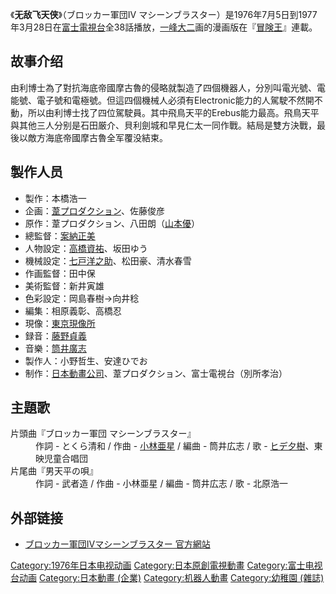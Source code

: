 {{unreferenced|time=2015-01-13T11:29:13+00:00}}
{{Infobox animanga/Headerofja
|title= 无敌飞天侠
|image= 
|size= 
|caption= 
|japanese= ブロッカー軍団IV マシーンブラスター
|english= Blocker Gundan 4 Machine Blaster
|kana= ブロッカーぐんだんフォー マシーンブラスター
|romaji= 
|genre= 科幻
}}
{{Infobox animanga/TVAnime
|標題= 
|圖像= 
|原案= 
|原作= [[PRODUCTION_REED|葦プロダクション]]、八田朗
|總導演= 案納正美
|導演= 
|劇本統籌= 
|編劇= 
|人物原案=
|人物設定= 高橋資祐、坂田ゆう
|機械設定= 七戸洋之助、松田豪、清水春雪
|音樂= 筒井廣志
|音樂製作= 
|動畫製作= 
|製作= [[日本動畫公司|日本動畫公司]]、[[富士電視台|富士電視台]]<br>葦プロダクション
|代理發行= 
|其他代理發行= 
|播放電視台= 富士電視台
|其他電視台= 
|播放開始= 1976年7月5日
|播放結束= 1977年3月28日
|網路= 
|話數= 38
|其他= 
|版權= 
}}
{{Infobox animanga/Footerofja}}
《'''无敌飞天侠'''》（ブロッカー軍団IV マシーンブラスター）是1976年7月5日到1977年3月28日在[[富士電視台|富士電視台]]全38話播放，[[一峰大二|一峰大二]]画的漫画版在『[[冒険王_(漫画雑誌)|冒険王]]』連載。

==故事介绍==
由利博士為了對抗海底帝國摩古魯的侵略就製造了四個機器人，分別叫電光號、電能號、電子號和電極號。但這四個機械人必須有Electronic能力的人駕駛不然開不動，所以由利博士找了四位駕駛員。其中飛鳥天平的Erebus能力最高。飛鳥天平與其他三人分别是石田厳介、貝利劍城和早見仁太一同作戰。結局是雙方決戰，最後以敵方海底帝國摩古魯全军覆没結束。

==製作人员==
*製作：本橋浩一
*企画：[[PRODUCTION_REED|葦プロダクション]]、佐藤俊彦
*原作：葦プロダクション、八田朗（[[山本優|山本優]]）
*總監督：[[案納正美|案納正美]]
*人物設定：[[高橋資祐|高橋資祐]]、坂田ゆう
*機械設定：[[大河原邦男|七戸洋之助]]、松田豪、清水春雪
*作画監督：田中保
*美術監督：新井寅雄
*色彩設定：岡島春樹→向井稔
*編集：相原義彰、高橋忍
*現像：[[東京現像所|東京現像所]]
*録音：[[藤野貞義|藤野貞義]]
*音樂：[[筒井廣志|筒井廣志]]
*製作人：小野哲生、安達ひでお
*制作：[[日本動畫公司|日本動畫公司]]、葦プロダクション、富士電視台（別所孝治）

== 主題歌 ==
;片頭曲『ブロッカー軍団 マシーンブラスター』
:作詞 - とくら清和 / 作曲 - [[小林亜星|小林亜星]] / 編曲 - 筒井広志 / 歌 - [[ヒデ夕樹|ヒデ夕樹]]、東映児童合唱団
;片尾曲『男天平の唄』
:作詞 - 武者造 / 作曲 - 小林亜星 / 編曲 - 筒井広志 / 歌 - 北原浩一

== 外部链接==
*[http://machine-blaster.com/ ブロッカー軍団IVマシーンブラスター 官方網站] {{Wayback|url=http://machine-blaster.com/ |date=20210127135117 }}{{ja}}

{{DEFAULTSORT:Blocker Gundan 4}}
[[Category:1976年日本电视动画|Category:1976年日本电视动画]]
[[Category:日本原創電視動畫|Category:日本原創電視動畫]]
[[Category:富士电视台动画|Category:富士电视台动画]]
[[Category:日本動畫_(企業)|Category:日本動畫 (企業)]]
[[Category:机器人動畫|Category:机器人動畫]]
[[Category:幼稚園_(雜誌)|Category:幼稚園 (雜誌)]]